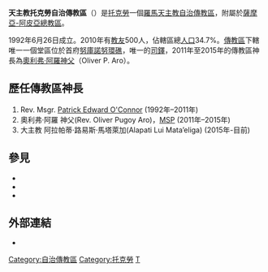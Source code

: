 {{Infobox Roman Catholic diocese
|jurisdiction     = 自治傳教區
|name            = 托克勞
 |latin= Missio sui iuris Tokelauna
|image =Tokelau_Nukuono_Church_20070716.jpg
|caption =[[努庫諾努教堂|努庫諾努教堂]]
|location = [[努庫諾努環礁|努庫諾努環礁]]
|territory = [[托克勞|托克勞]]全境
|population = 500人
|rite = [[罗马礼|罗马礼]]
|patron =
|province = [[天主教薩摩亞-阿皮亞總教區|薩摩亞-阿皮亞]]
|established = 1992年
|cathedral = {{link-en|努庫諾努教堂|Nukunonu Church}}
|co-cathedral = 
|leadership = 傳教區神長
|website = 
|pope = 
|patriarch=
|metropolitan =
|title1=傳教區神長
|title1_name=阿拉帕蒂·路易斯·馬塔萊加
|ordinary =
|coadjutor archbishop =
|coadjutor bishop =
|auxiliary =
|emeritus = }}

'''天主教托克勞自治傳教區'''（{{lang-la|Missio sui iuris Tokelauna}}）是[[托克勞|托克勞]]一個[[羅馬天主教|羅馬天主教]][[自治傳教區|自治傳教區]]，附屬於[[天主教薩摩亞-阿皮亞總教區|薩摩亞-阿皮亞總教區]]。

1992年6月26日成立。2010年有[[教友|教友]]500人，佔轄區總[[人口|人口]]34.7%。[[教區|傳教區]]下轄唯一一個堂區位於首府[[努庫諾努環礁|努庫諾努環礁]]，唯一的[[司鐸|司鐸]]，2011年至2015年的傳教區神長為[[奧利弗·阿羅|奧利弗·阿羅]][[神父|神父]]（Oliver P. Aro）。

==歷任傳教區神長==
#Rev. Msgr. [[Patrick_Edward_O'Connor|Patrick Edward O'Connor]] (1992年–2011年) 
#奧利弗·阿羅 神父(Rev. Oliver Pugoy Aro)，[[Mission_Society_of_the_Philippines|MSP]] (2011年–2015年)
#大主教 阿拉帕蒂·路易斯·馬塔萊加(Alapati Lui Mata’eliga) (2015年-目前)

==參見==
*{{le|努庫諾努教堂|Nukunonu Church}}
*{{le|托克勞憲法歷史|Constitutional history of Tokelau}}
*{{le|托克勞司法機構|Judiciary of Tokelau}}

==外部連結==
* {{cite web|title =Mission "Sui Iuris" of Tokelau|work =Catholic-Hierarchy|url =http://www.catholic-hierarchy.org/diocese/dtoke.html|access-date =2007-01-12|archive-date =2021-01-29|archive-url =https://web.archive.org/web/20210129151358/http://www.catholic-hierarchy.org/diocese/dtoke.html|dead-url =no}}

{{太平洋天主教教區}}

[[Category:自治傳教區|Category:自治傳教區]]
[[Category:托克勞|Category:托克勞]]
[[Category:太平洋主教團|T]]